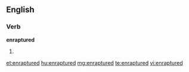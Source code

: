 ==English==

===Verb===
'''enraptured'''

# {{past of|[[enrapture]]}}

[[et:enraptured]]
[[hu:enraptured]]
[[mg:enraptured]]
[[te:enraptured]]
[[vi:enraptured]]